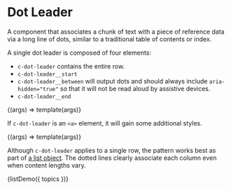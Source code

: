 
<Meta title="Components/Dot Leader" />

# Dot Leader

A component that associates a chunk of text with a piece of reference data via a long line of dots, similar to a traditional table of contents or index.

A single dot leader is composed of four elements:

- `c-dot-leader` contains the entire row.
- `c-dot-leader__start`
- `c-dot-leader__between` will output dots and should always include `aria-hidden="true"` so that it will not be read aloud by assistive devices.
- `c-dot-leader__end`

<Canvas>
  <Story
    name="Single"
    argTypes={{
      label: { type: { name: 'string' }, defaultValue: 'Design systems' },
      count: { type: { name: 'number' }, defaultValue: 42 },
      href: { type: { name: 'string' } },
      count_noun_single: { type: { name: 'string' }, defaultValue: 'article' },
      count_noun_plural: { type: { name: 'string' }, defaultValue: 'articles' },
    }}
  >
    {(args) => template(args)}
  </Story>
</Canvas>

If `c-dot-leader` is an `<a>` element, it will gain some additional styles.

<Canvas>
  <Story
    name="Link"
    argTypes={{
      label: { type: { name: 'string' }, defaultValue: 'Design systems' },
      count: { type: { name: 'number' }, defaultValue: 42 },
      href: {
        type: { name: 'string' },
        defaultValue: 'https://cloudfour.com/topics/design-systems/',
      },
      count_noun_single: { type: { name: 'string' }, defaultValue: 'article' },
      count_noun_plural: { type: { name: 'string' }, defaultValue: 'articles' },
    }}
  >
    {(args) => template(args)}
  </Story>
</Canvas>

Although `c-dot-leader` applies to a single row, the pattern works best as part of [a list object](/?path=/docs/objects-list--default-story). The dotted lines clearly associate each column even when content lengths vary.

<Canvas>
  <Story name="List">{listDemo({ topics })}</Story>
</Canvas>
